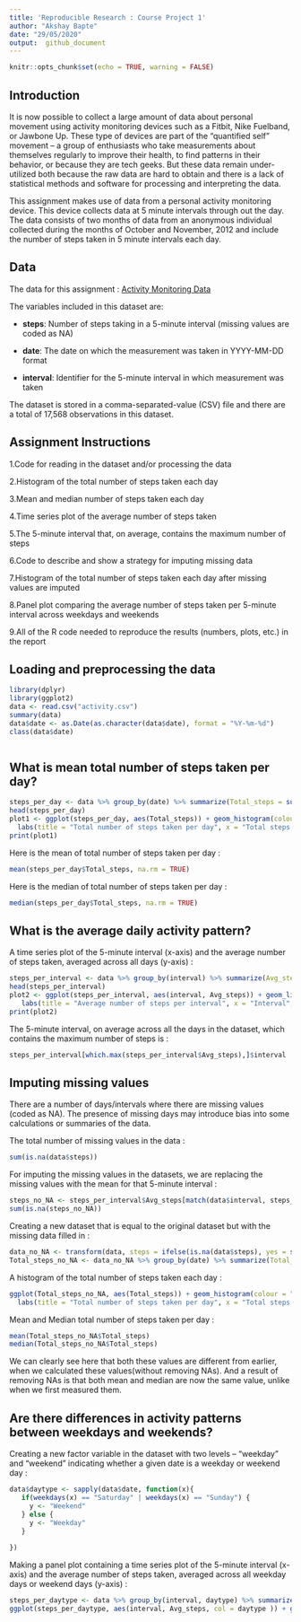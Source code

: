 ---
title: 'Reproducible Research : Course Project 1'
author: "Akshay Bapte"
date: "29/05/2020"
output:  github_document
---

```{r setup, include=FALSE}
knitr::opts_chunk$set(echo = TRUE, warning = FALSE)
```

## Introduction

It is now possible to collect a large amount of data about personal movement using activity monitoring devices such as a Fitbit, Nike Fuelband, or Jawbone Up. These type of devices are part of the “quantified self” movement – a group of enthusiasts who take measurements about themselves regularly to improve their health, to find patterns in their behavior, or because they are tech geeks. But these data remain under-utilized both because the raw data are hard to obtain and there is a lack of statistical methods and software for processing and interpreting the data.

This assignment makes use of data from a personal activity monitoring device. This device collects data at 5 minute intervals through out the day. The data consists of two months of data from an anonymous individual collected during the months of October and November, 2012 and include the number of steps taken in 5 minute intervals each day.

## Data

The data for this assignment : [Activity Monitoring Data](https://d396qusza40orc.cloudfront.net/repdata%2Fdata%2Factivity.zip)

The variables included in this dataset are:

* __steps__: Number of steps taking in a 5-minute interval (missing values are coded as NA)

* __date__: The date on which the measurement was taken in YYYY-MM-DD format

* __interval__: Identifier for the 5-minute interval in which measurement was taken

The dataset is stored in a comma-separated-value (CSV) file and there are a total of 17,568 observations in this dataset.


## Assignment Instructions

1.Code for reading in the dataset and/or processing the data

2.Histogram of the total number of steps taken each day

3.Mean and median number of steps taken each day

4.Time series plot of the average number of steps taken

5.The 5-minute interval that, on average, contains the maximum number of steps

6.Code to describe and show a strategy for imputing missing data

7.Histogram of the total number of steps taken each day after missing values are imputed

8.Panel plot comparing the average number of steps taken per 5-minute interval across weekdays and weekends

9.All of the R code needed to reproduce the results (numbers, plots, etc.) in the report


## Loading and preprocessing the data

```{r}
library(dplyr)
library(ggplot2)
data <- read.csv("activity.csv")
summary(data)
data$date <- as.Date(as.character(data$date), format = "%Y-%m-%d")
class(data$date)



``` 


## What is mean total number of steps taken per day?

```{r}
steps_per_day <- data %>% group_by(date) %>% summarize(Total_steps = sum(steps))
head(steps_per_day)
plot1 <- ggplot(steps_per_day, aes(Total_steps)) + geom_histogram(colour = "red") +
  labs(title = "Total number of steps taken per day", x = "Total steps taken per day")
print(plot1)
```

Here is the mean of total number of steps taken per day :

```{r}
mean(steps_per_day$Total_steps, na.rm = TRUE) 
```

Here is the median of total number of steps taken per day :

```{r}
median(steps_per_day$Total_steps, na.rm = TRUE)
```


## What is the average daily activity pattern?

A time series plot of the 5-minute interval (x-axis) and the average number of steps taken, averaged across all days (y-axis) :

```{r}
steps_per_interval <- data %>% group_by(interval) %>% summarize(Avg_steps = mean(steps, na.rm = TRUE))
head(steps_per_interval)
plot2 <- ggplot(steps_per_interval, aes(interval, Avg_steps)) + geom_line(colour = "red") + 
   labs(title = "Average number of steps per interval", x = "Interval", y = "Average number of steps")
print(plot2)
```

The 5-minute interval, on average across all the days in the dataset,  which contains the maximum number of steps is :

```{r}
steps_per_interval[which.max(steps_per_interval$Avg_steps),]$interval
```


## Imputing missing values

There are a number of days/intervals where there are missing values (coded as NA). The presence of missing days may introduce bias into some calculations or summaries of the data.

The total number of missing values in the data :

```{r}
sum(is.na(data$steps))
```

For imputing the missing values in the datasets, we are replacing the missing values with the mean for that 5-minute interval :

```{r}
steps_no_NA <- steps_per_interval$Avg_steps[match(data$interval, steps_per_interval$interval)]
sum(is.na(steps_no_NA))
```

Creating a new dataset that is equal to the original dataset but with the missing data filled in :

```{r}
data_no_NA <- transform(data, steps = ifelse(is.na(data$steps), yes = steps_no_NA, no = data$steps))
Total_steps_no_NA <- data_no_NA %>% group_by(date) %>% summarize(Total_steps = sum(steps))
```

A histogram of the total number of steps taken each day :

```{r}
ggplot(Total_steps_no_NA, aes(Total_steps)) + geom_histogram(colour = "red") +
  labs(title = "Total number of steps taken per day", x = "Total steps taken per day")
```

Mean and Median total number of steps taken per day :

```{r}
mean(Total_steps_no_NA$Total_steps)
median(Total_steps_no_NA$Total_steps)
```

We can clearly see here that both these values are different from earlier, when we calculated these values(without removing NAs). And a result of removing NAs is that both mean and median are now the same value, unlike when we first measured them.


## Are there differences in activity patterns between weekdays and weekends?

Creating a new factor variable in the dataset with two levels – “weekday” and “weekend” indicating whether a given date is a weekday or weekend day :

```{r}
data$daytype <- sapply(data$date, function(x){
   if(weekdays(x) == "Saturday" | weekdays(x) == "Sunday") {
     y <- "Weekend"
   } else {
     y <- "Weekday" 
   }
     
})
```

Making a panel plot containing a time series plot of the 5-minute interval (x-axis) and the average number of steps taken, averaged across all weekday days or weekend days (y-axis) :

```{r}
steps_per_daytype <- data %>% group_by(interval, daytype) %>% summarize(Avg_steps = mean(steps, na.rm = TRUE))
ggplot(steps_per_daytype, aes(interval, Avg_steps, col = daytype )) + geom_line() + facet_wrap(~daytype, ncol = 1, nrow=2) + labs(title = "Average daily steps by type of date", x = "Interval", y = "Average steps")
```